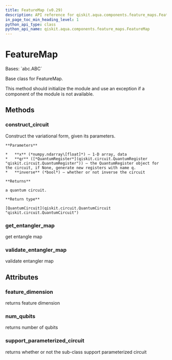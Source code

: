 ```yaml
---
title: FeatureMap (v0.29)
description: API reference for qiskit.aqua.components.feature_maps.FeatureMap in qiskit v0.29
in_page_toc_min_heading_level: 1
python_api_type: class
python_api_name: qiskit.aqua.components.feature_maps.FeatureMap
---
```


# FeatureMap

<Class id="qiskit.aqua.components.feature_maps.FeatureMap" isDedicatedPage={true} github="https://github.com/qiskit-community/qiskit-aqua/tree/stable/0.9/qiskit/aqua/components/feature_maps/feature_map.py" signature="FeatureMap" modifiers="class">
  Bases: `abc.ABC`

  Base class for FeatureMap.

  This method should initialize the module and use an exception if a component of the module is not available.

  ## Methods

  <span id="qiskit-aqua-components-feature-maps-featuremap-construct-circuit" />

  ### construct\_circuit

  <Function id="qiskit.aqua.components.feature_maps.FeatureMap.construct_circuit" signature="FeatureMap.construct_circuit(x, qr=None, inverse=False)" modifiers="abstract">
    Construct the variational form, given its parameters.

    **Parameters**

    *   **x** (*numpy.ndarray\[float]*) – 1-D array, data
    *   **qr** ([*QuantumRegister*](qiskit.circuit.QuantumRegister "qiskit.circuit.QuantumRegister")) – the QuantumRegister object for the circuit, if None, generate new registers with name q.
    *   **inverse** (*bool*) – whether or not inverse the circuit

    **Returns**

    a quantum circuit.

    **Return type**

    [QuantumCircuit](qiskit.circuit.QuantumCircuit "qiskit.circuit.QuantumCircuit")
  </Function>

  <span id="qiskit-aqua-components-feature-maps-featuremap-get-entangler-map" />

  ### get\_entangler\_map

  <Function id="qiskit.aqua.components.feature_maps.FeatureMap.get_entangler_map" signature="FeatureMap.get_entangler_map(map_type, num_qubits)" modifiers="static">
    get entangle map
  </Function>

  <span id="qiskit-aqua-components-feature-maps-featuremap-validate-entangler-map" />

  ### validate\_entangler\_map

  <Function id="qiskit.aqua.components.feature_maps.FeatureMap.validate_entangler_map" signature="FeatureMap.validate_entangler_map(entangler_map, num_qubits)" modifiers="static">
    validate entangler map
  </Function>

  ## Attributes

  ### feature\_dimension

  <Attribute id="qiskit.aqua.components.feature_maps.FeatureMap.feature_dimension">
    returns feature dimension
  </Attribute>

  ### num\_qubits

  <Attribute id="qiskit.aqua.components.feature_maps.FeatureMap.num_qubits">
    returns number of qubits
  </Attribute>

  ### support\_parameterized\_circuit

  <Attribute id="qiskit.aqua.components.feature_maps.FeatureMap.support_parameterized_circuit">
    returns whether or not the sub-class support parameterized circuit
  </Attribute>
</Class>

